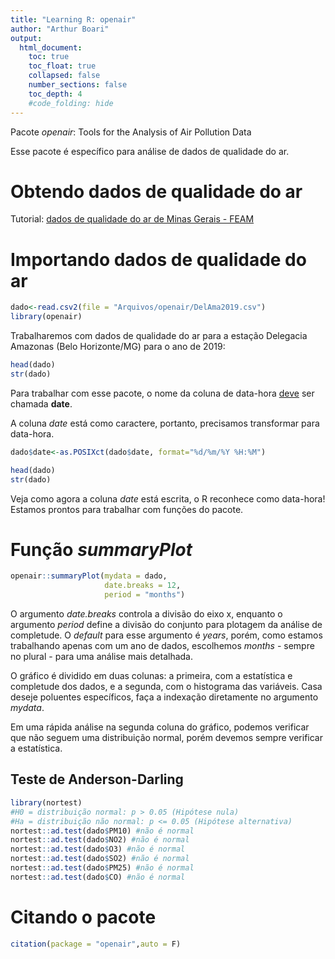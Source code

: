 ```yaml
---
title: "Learning R: openair"
author: "Arthur Boari"
output:
  html_document:
    toc: true
    toc_float: true
    collapsed: false
    number_sections: false
    toc_depth: 4
    #code_folding: hide
---
```


Pacote *openair*: Tools for the Analysis of Air Pollution Data

Esse pacote é específico para análise de dados de qualidade do ar.

# Obtendo dados de qualidade do ar

Tutorial: [dados de qualidade do ar de Minas Gerais - FEAM](https://www.instagram.com/tv/CQGx-5cHv2Y/?utm_source=ig_web_copy_link)

# Importando dados de qualidade do ar

```r
dado<-read.csv2(file = "Arquivos/openair/DelAma2019.csv")
library(openair)
```

Trabalharemos com dados de qualidade do ar para a estação Delegacia Amazonas (Belo Horizonte/MG) para o ano de 2019:

```r
head(dado)
str(dado)
```

Para trabalhar com esse pacote, o nome da coluna de data-hora <u>deve</u> ser chamada **date**.

A coluna *date* está como caractere, portanto, precisamos transformar para data-hora.

```r
dado$date<-as.POSIXct(dado$date, format="%d/%m/%Y %H:%M")
```
```r
head(dado)
str(dado)
```

Veja como agora a coluna *date* está escrita, o R reconhece como data-hora! Estamos prontos para trabalhar com funções do pacote.

# Função *summaryPlot*

```r
openair::summaryPlot(mydata = dado,
                     date.breaks = 12,
                     period = "months")
```

O argumento *date.breaks* controla a divisão do eixo x, enquanto o argumento *period* define a divisão do conjunto para plotagem da análise de completude. O *default* para esse argumento é *years*, porém, como estamos trabalhando apenas com um ano de dados, escolhemos *months* - sempre no plural - para uma análise mais detalhada.

O gráfico é dividido em duas colunas: a primeira, com a estatística e completude dos dados, e a segunda, com o histograma das variáveis. Casa deseje poluentes específicos, faça a indexação diretamente no argumento *mydata*.

Em uma rápida análise na segunda coluna do gráfico, podemos verificar que não seguem uma distribuição normal, porém devemos sempre verificar a estatística.

## Teste de Anderson-Darling

```r
library(nortest)
#H0 = distribuição normal: p > 0.05 (Hipótese nula)
#Ha = distribuição não normal: p <= 0.05 (Hipótese alternativa)
nortest::ad.test(dado$PM10) #não é normal
nortest::ad.test(dado$NO2) #não é normal
nortest::ad.test(dado$O3) #não é normal
nortest::ad.test(dado$SO2) #não é normal
nortest::ad.test(dado$PM25) #não é normal
nortest::ad.test(dado$CO) #não é normal
```


# Citando o pacote
```r
citation(package = "openair",auto = F)
```


